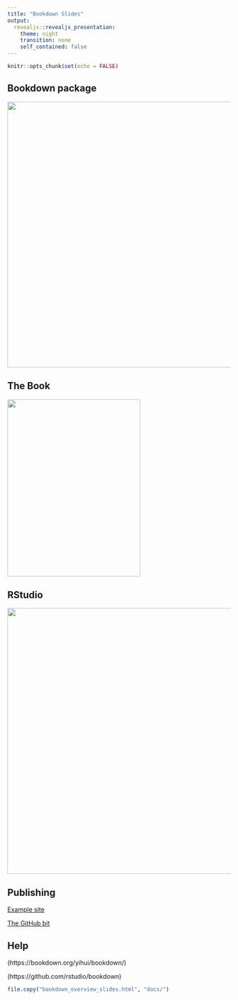 ```yaml
---
title: "Bookdown Slides"
output: 
  revealjs::revealjs_presentation:
    theme: night
    transition: none
    self_contained: false
---
```


```r
knitr::opts_chunk$set(echo = FALSE)
```

## Bookdown package

<img src="images/bookdown_website.png" height="600px" />

## The Book

<img src="images/bookdown_book.png" height="400px" width="300px" />

## RStudio

<img src="images/bookdown_rstudio.png" height="600px"  />

## Publishing

[Example site](https://ianhandel.github.io/plotting-with-r/building.html)

[The GitHub bit](https://github.com/ianhandel/plotting-with-r)

## Help

(https://bookdown.org/yihui/bookdown/)

(https://github.com/rstudio/bookdown)

```r

file.copy("bookdown_overview_slides.html", "docs/")



```

